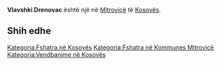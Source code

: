 {{Fshat në 
 | Emri                = Vlavshki Drenovac
 | EmriAlt                = 
 | NAME_SHORT_FORM=      
 | NAME_GENERIC=      
 | NAME_SORT_NAME_RO=      VLAVSHKIDRENOVAC
 | FULL_NAME_RO = Vlavshki Drenovac
 | FULL_NAME_ND_RO=Vlavshki Drenovac
 | SORT_NAME_RG=VLAVSHKIDRENOVAC
 | FULL_NAME_RG=Vlavshki Drenovac
 | FULL_NAME_ND_RG=Vlavshki Drenovac
 | SRP_NAME_SHORT_FORM=      
 | SRP_NAME_GENERIC=      
 | SRP_NAME_SORT_NAME_RO=      
 | SRP_FULL_NAME_RO = 
 | SRP_FULL_NAME_ND_RO=
 | SRP_SORT_NAME_RG=
 | SRP_FULL_NAME_RG=
 | SRP_FULL_NAME_ND_RG=
 | Emri (Rasa dhanore) = 
 | Figura              = 
 | Shteti              = Kosovo
 | Komuna              = Mitrovicë
 | Kodi postar         = 
 | Sipërfaqja          = 

 | Popullsia           = 

 | Regj. i popullsisë  = 
 | Dend. e popullsisë  = 
 | Faqja zyrtare       = 
 <!--- Koordinatat ----> 
 | Gjerësia            = 42.533333
 | Gjatësia            = 20.7475
 | Lartësia            = 
}}
'''Vlavshki Drenovac''' është një [[]] në [[Mitrovicë]] të [[Kosovës]].

<!-- == Gjeografia == -->
<!-- == Historia == -->
<!-- == Demografia == -->
== Shih edhe ==
{{Komuna Mitrovicë}}
{{Kosovo-Administrata-Cung}}

[[Kategoria:Fshatra në Kosovës]]
[[Kategoria:Fshatra në Kommunes Mitrovicë]]
[[Kategoria:Vendbanime në Kosovës]]